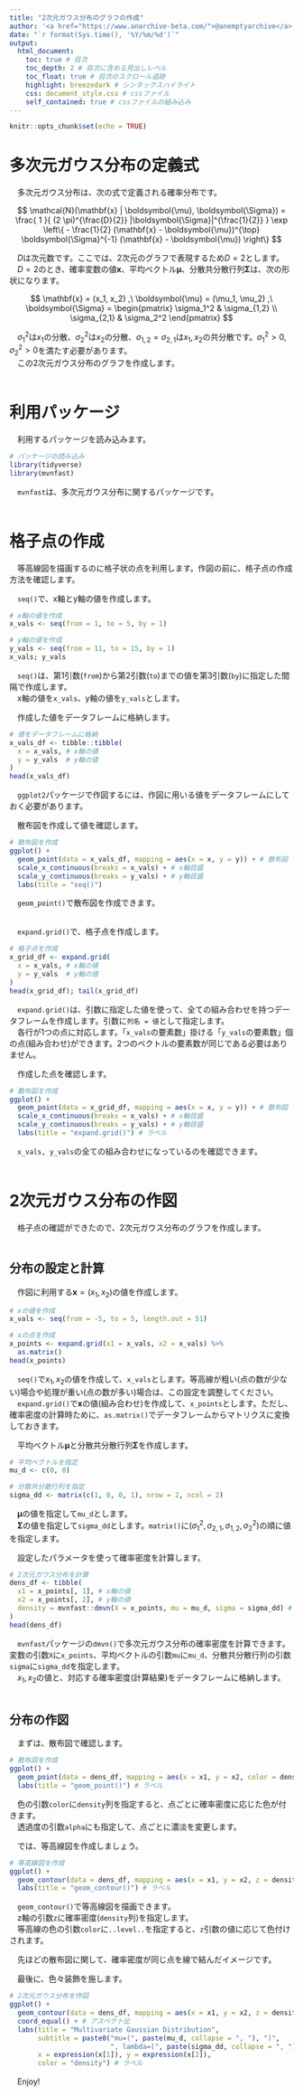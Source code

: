 ```yaml
---
title: "2次元ガウス分布のグラフの作成"
author: '<a href="https://www.anarchive-beta.com/">@anemptyarchive</a>'
date: "`r format(Sys.time(), '%Y/%m/%d')`"
output:
  html_document:
    toc: true # 目次
    toc_depth: 2 # 目次に含める見出しレベル
    toc_float: true # 目次のスクロール追跡
    highlight: breezedark # シンタックスハイライト
    css: document_style.css # cssファイル
    self_contained: true # cssファイルの組み込み
---
```


```r
knitr::opts_chunk$set(echo = TRUE)
```


# 多次元ガウス分布の定義式

　多次元ガウス分布は、次の式で定義される確率分布です。

$$
\mathcal{N}(\mathbf{x} | \boldsymbol{\mu}, \boldsymbol{\Sigma})
    = \frac{
          1
      }{
          (2 \pi)^{\frac{D}{2}}
          |\boldsymbol{\Sigma}|^{\frac{1}{2}}
      }
      \exp \left\{
          - \frac{1}{2}
            (\mathbf{x} - \boldsymbol{\mu})^{\top}
            \boldsymbol{\Sigma}^{-1}
            (\mathbf{x} - \boldsymbol{\mu})
      \right\}
$$

　$D$は次元数です。ここでは、2次元のグラフで表現するため$D = 2$とします。\
　$D = 2$のとき、確率変数の値$\mathbf{x}$、平均ベクトル$\boldsymbol{\mu}$、分散共分散行列$\boldsymbol{\Sigma}$は、次の形状になります。

$$
\mathbf{x}
    = (x_1, x_2)
,\ 
\boldsymbol{\mu}
    = (\mu_1, \mu_2)
,\ 
\boldsymbol{\Sigma}
    = \begin{pmatrix}
          \sigma_1^2 & \sigma_{1,2} \\
          \sigma_{2,1} & \sigma_2^2
      \end{pmatrix}
$$

　$\sigma_1^2$は$x_1$の分散、$\sigma_2^2$は$x_2$の分散、$\sigma_{1,2} = \sigma_{2,1}$は$x_1, x_2$の共分散です。$\sigma_1^2 > 0, \sigma_2^2 > 0$を満たす必要があります。\
　この2次元ガウス分布のグラフを作成します。\
\


# 利用パッケージ

　利用するパッケージを読み込みます。

```r
# パッケージの読み込み
library(tidyverse)
library(mvnfast)
```

　`mvnfast`は、多次元ガウス分布に関するパッケージです。\
\


# 格子点の作成

　等高線図を描画するのに格子状の点を利用します。作図の前に、格子点の作成方法を確認します。\

　`seq()`で、x軸とy軸の値を作成します。

```r
# x軸の値を作成
x_vals <- seq(from = 1, to = 5, by = 1)

# y軸の値を作成
y_vals <- seq(from = 11, to = 15, by = 1)
x_vals; y_vals
```

　`seq()`は、第1引数(`from`)から第2引数(`to`)までの値を第3引数(`by`)に指定した間隔で作成します。\
　x軸の値を`x_vals`、y軸の値を`y_vals`とします。\

　作成した値をデータフレームに格納します。

```r
# 値をデータフレームに格納
x_vals_df <- tibble::tibble(
  x = x_vals, # x軸の値
  y = y_vals  # y軸の値
)
head(x_vals_df)
```

　`ggplot2`パッケージで作図するには、作図に用いる値をデータフレームにしておく必要があります。\

　散布図を作成して値を確認します。

```r
# 散布図を作成
ggplot() + 
  geom_point(data = x_vals_df, mapping = aes(x = x, y = y)) + # 散布図
  scale_x_continuous(breaks = x_vals) + # x軸目盛
  scale_y_continuous(breaks = y_vals) + # y軸目盛
  labs(title = "seq()")
```

　`geom_point()`で散布図を作成できます。\
\

　`expand.grid()`で、格子点を作成します。

```r
# 格子点を作成
x_grid_df <- expand.grid(
  x = x_vals, # x軸の値
  y = y_vals  # y軸の値
)
head(x_grid_df); tail(x_grid_df)
```

　`expand.grid()`は、引数に指定した値を使って、全ての組み合わせを持つデータフレームを作成します。引数に`列名 = 値`として指定します。\
　各行が1つの点に対応します。「`x_vals`の要素数」掛ける「`y_vals`の要素数」個の点(組み合わせ)ができます。2つのベクトルの要素数が同じである必要はありません。\

　作成した点を確認します。

```r
# 散布図を作成
ggplot() + 
  geom_point(data = x_grid_df, mapping = aes(x = x, y = y)) + # 散布図
  scale_x_continuous(breaks = x_vals) + # x軸目盛
  scale_y_continuous(breaks = y_vals) + # y軸目盛
  labs(title = "expand.grid()") # ラベル
```

　`x_vals, y_vals`の全ての組み合わせになっているのを確認できます。\
\


# 2次元ガウス分布の作図

　格子点の確認ができたので、2次元ガウス分布のグラフを作成します。\
\


## 分布の設定と計算

　作図に利用する$\mathbf{x} = (x_1, x_2)$の値を作成します。

```r
# xの値を作成
x_vals <- seq(from = -5, to = 5, length.out = 51)

# xの点を作成
x_points <- expand.grid(x1 = x_vals, x2 = x_vals) %>% 
  as.matrix()
head(x_points)
```

　`seq()`で$x_1, x_2$の値を作成して、`x_vals`とします。等高線が粗い(点の数が少ない)場合や処理が重い(点の数が多い)場合は、この設定を調整してください。\
　`expand.grid()`で$\mathbf{x}$の値(組み合わせ)を作成して、`x_points`とします。ただし、確率密度の計算時ために、`as.matrix()`でデータフレームからマトリクスに変換しておきます。\

　平均ベクトル$\boldsymbol{\mu}$と分散共分散行列$\boldsymbol{\Sigma}$を作成します。

```r
# 平均ベクトルを指定
mu_d <- c(0, 0)

# 分散共分散行列を指定
sigma_dd <- matrix(c(1, 0, 0, 1), nrow = 2, ncol = 2)
```

　$\boldsymbol{\mu}$の値を指定して`mu_d`とします。\
　$\boldsymbol{\Sigma}$の値を指定して`sigma_dd`とします。`matrix()`に$(\sigma_1^2, \sigma_{2,1}, \sigma_{1,2}, \sigma_2^2)$の順に値を指定します。\

　設定したパラメータを使って確率密度を計算します。

```r
# 2次元ガウス分布を計算
dens_df <- tibble(
  x1 = x_points[, 1], # x軸の値
  x2 = x_points[, 2], # y軸の値
  density = mvnfast::dmvn(X = x_points, mu = mu_d, sigma = sigma_dd) # 確率密度
)
head(dens_df)
```

　`mvnfast`パッケージの`dmvn()`で多次元ガウス分布の確率密度を計算できます。変数の引数`X`に`x_points`、平均ベクトルの引数`mu`に`mu_d`、分散共分散行列の引数`sigma`に`sigma_dd`を指定します。\
　$x_1, x_2$の値と、対応する確率密度(計算結果)をデータフレームに格納します。\
\


## 分布の作図

　まずは、散布図で確認します。

```r
# 散布図を作成
ggplot() + 
  geom_point(data = dens_df, mapping = aes(x = x1, y = x2, color = density, alpha = density)) + # 散布図
  labs(title = "geom_point()") # ラベル
```

　色の引数`color`に`density`列を指定すると、点ごとに確率密度に応じた色が付きます。\
　透過度の引数`alpha`にも指定して、点ごとに濃淡を変更します。\

　では、等高線図を作成しましょう。

```r
# 等高線図を作成
ggplot() + 
  geom_contour(data = dens_df, mapping = aes(x = x1, y = x2, z = density, color = ..level..)) + # 等高線図
  labs(title = "geom_contour()") # ラベル
```

　`geom_contour()`で等高線図を描画できます。\
　z軸の引数`z`に確率密度(`density`列)を指定します。\
　等高線の色の引数`color`に`..level..`を指定すると、`z`引数の値に応じて色付けされます。\

　先ほどの散布図に関して、確率密度が同じ点を線で結んだイメージです。\

　最後に、色々装飾を施します。

```r
# 2次元ガウス分布を作図
ggplot() + 
  geom_contour(data = dens_df, mapping = aes(x = x1, y = x2, z = density, color = ..level..)) + # 等高線図
  coord_equal() + # アスペクト比
  labs(title = "Multivariate Gaussian Distribution", 
       subtitle = paste0("mu=(", paste(mu_d, collapse = ", "), ")", 
                         ", lambda=(", paste(sigma_dd, collapse = ", "), ")"), 
       x = expression(x[1]), y = expression(x[2]), 
       color = "density") # ラベル
```

　Enjoy!\
\

